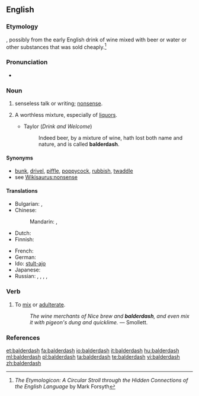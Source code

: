 ==English==

===Etymology===
{{unk.}}, possibly from the early English drink of wine mixed with beer or water or other substances that was sold cheaply.<ref>''The Etymologicon: A Circular Stroll through the Hidden Connections of the English Language'' by Mark Forsyth</ref>

===Pronunciation===
* {{IPA|/ˈbɔːldə.dæʃ/}}

===Noun===
{{en-noun|-}}

# senseless talk or writing; [[nonsense]].
# {{archaic}} A worthless mixture, especially of [[liquor]]s.
#* Taylor (''Drink and Welcome'')
#*: Indeed beer, by a mixture of wine, hath lost both name and nature, and is called '''balderdash'''.
<!-- # a rapidly receding hairline-->

====Synonyms====
* [[bunk]], [[drivel]], [[piffle]], [[poppycock]], [[rubbish]], [[twaddle]]
* see [[Wikisaurus:nonsense]]

====Translations====
{{trans-top|nonsense}}
* Bulgarian: {{t+|bg|глупост|f|p|tr=glúposti|alt=глупости|sc=Cyrl}}, {{t+|bg|безсмислица|f|p|tr=bezsmíslici|alt=безсмислици|sc=Cyrl}}
* Chinese:
*: Mandarin: {{t-|cmn|胡說八道|sc=Hani}}, {{t-|cmn|胡说八道|tr=húshuōbādào|sc=Hani}}
* Dutch: {{t-|nl|gebazel|n}}
* Finnish: {{t-|fi|soopa}}
{{trans-mid}}
* French: {{t+|fr|bêtises|f|p}}
* German: {{t-|de|Gefasel|n}}
* Ido: [[stulto|stult-ajo]]
* Japanese: {{t-|ja|たわごと|tr=tawagoto|sc=Jpan}}
* Russian: {{t+|ru|чепуха|f|tr=čepuxá}}, {{t+|ru|бессмыслица|f|tr=bessmýslica}}, {{t+|ru|вздор|m|tr=vzdor}}, {{t+|ru|галиматья|f|tr=galimatʹjá}}, {{t+|ru|белиберда|f|tr=beliberdá}}
{{trans-bottom}}

===Verb===
{{en-verb|balderdashes|balderdashing|balderdashed}}

# To [[mix]] or [[adulterate]].
#: ''The wine merchants of Nice brew and '''balderdash''', and even mix it with pigeon's dung and quicklime.'' &mdash; Smollett.

===References===
<references/>

[[et:balderdash]]
[[fa:balderdash]]
[[io:balderdash]]
[[it:balderdash]]
[[hu:balderdash]]
[[ml:balderdash]]
[[pl:balderdash]]
[[ta:balderdash]]
[[te:balderdash]]
[[vi:balderdash]]
[[zh:balderdash]]